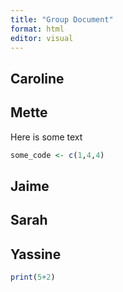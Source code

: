 ```yaml
---
title: "Group Document"
format: html
editor: visual
---
```


## Caroline

## Mette

Here is some text

```r
some_code <- c(1,4,4)
```

## Jaime

## Sarah

## Yassine
```r
print(5+2)
```

